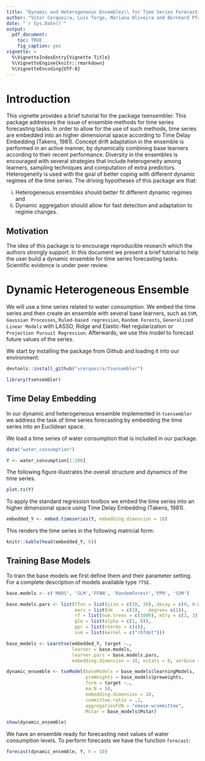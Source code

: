 ```yaml
---
title: "Dynamic and Heterogeneous Ensembles\\ for Time Series Forecasting"
author: "Vítor Cerqueira, Luís Torgo, Mariana Oliveira and Bernhard Pfahringer"
date: "`r Sys.Date()`"
output:
  pdf_document:
    toc: TRUE
    fig_caption: yes
vignette: >
  %\VignetteIndexEntry{Vignette Title}
  %\VignetteEngine{knitr::rmarkdown}
  %\VignetteEncoding{UTF-8}
---
```


# Introduction

This vignette provides a brief tutorial for the package tsensembler. This package addresses the issue of ensemble methods for time series forecasting tasks. In order to allow for the use of such methods, time series are embedded into an higher dimensional space according to Time Delay Embedding (Takens, 1981). Concept drift adaptation in the ensemble is performed in an active manner, by dynamically combining base learners according to their recent performance. Diversity in the ensembles is encouraged with several strategies that include heterogeneity among learners, sampling techniques and computation of extra predictors. Heterogeneity is used with the goal of better coping with different dynamic regimes of the time series. The driving hypotheses of this package are that:   

i) Heterogeneous ensembles should better fit different dynamic regimes and
ii) Dynamic aggregation should allow for fast detection and adaptation to regime changes.

## Motivation

The idea of this package is to encourage reproducible research which the authors strongly support. In this document we present a brief tutorial to help the user build a dynamic ensemble for time series forecasting tasks. Scientific evidence is under peer review.

# Dynamic Heterogeneous Ensemble

We will use a time series related to water consumption. We embed the time series and then create an ensemble with several base learners, such as `SVM`, `Gaussian Processes`, `Ruled-based regression`, `Random Forests`, `Generalized Linear Models` with LASSO, Ridge and Elastic-Net regularization or `Projection Pursuit Regression`. Afterwards, we use this model to forecast future values of the series.

We start by installing the package from Github and loading it into our environment:

```r
devtools::install_github("vcerqueira/tsensembler") 
```

```r
library(tsensembler)
```


## Time Delay Embedding

In our dynamic and heterogeneous ensemble implemented in `tsensembler` we address the task of time series forecasting by embedding the time series into an Euclidean space.

We load a time series of water consumption that is included in our package.
```r
data("water_consumption")

Y <- water_consumption[1:300]
```

The following figure illustrates the overall structure and dynamics of the time series.
```r
plot.ts(Y)
```

To apply the standard regression toolbox we embed the time series into an higher dimensional space using Time Delay Embedding (Takens, 1981).

```r
embedded_Y <- embed.timeseries(Y, embedding.dimension = 10)
```

This renders the time series in the following matricial form:
```r
knitr::kable(head(embedded_Y, 6))
```

## Training Base Models

To train the base models we first define them and their parameter setting. For a complete description of models available type `?TSE`.

```r
base.models <- c('MARS', 'GLM','FFNN', 'RandomForest','PPR', 'SVM')

base.models.pars <- list(ffnn = list(size = c(10, 30), decay = c(0, 0.05), maxit = 750),
                         mars = list(nk   = c(3),   degree= c(2)),
                         rf = list(num.trees = c(1000), mtry = c(2, 3)),
                         glm = list(alpha = c(1, 0)), 
                         ppr = list(nterms = c(4)),
                         svm = list(kernel = c("rbfdot")))

```

```r
base_models <- Learntse(embedded_Y, target ~.,
                        learner = base.models,
                        learner.pars = base.models.pars,
                        embedding.dimension = 10, nstats = 0, verbose = FALSE)

dynamic_ensemble <- tseModel(baseModels = base_models$learningModels,
                             preWeights = base_models$preweights,
                             form = target ~.,
                             ma.N = 50,
                             embedding.dimension = 10,
                             committee.ratio = .2,
                             aggregationFUN = "emase-wcommittee",
                             Mstar = base_models$Mstar)

show(dynamic_ensemble)
```

We have an ensemble ready for forecasting next values of water consumption levels. To perform forecasts we have the function `forecast`:

```r
forecast(dynamic_ensemble, Y, h = 10)
```

